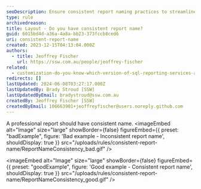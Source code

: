 ```yaml
---
seoDescription: Ensure consistent report naming practices to streamline report creation and improve organization.
type: rule
archivedreason:
title: Layout - Do you have consistent report name?
guid: 6015bd4d-a36a-4a8a-bb23-373fccb8ced6
uri: consistent-report-name
created: 2023-12-15T04:13:04.000Z
authors:
  - title: Jeoffrey Fischer
    url: https://ssw.com.au/people/jeoffrey-fischer
related:
  - customization-do-you-know-which-version-of-sql-reporting-services-and-visual-studio-you-are-using
redirects: []
lastUpdated: 2024-06-08T03:27:17.000Z
lastUpdatedBy: Brady Stroud [SSW]
lastUpdatedByEmail: bradystroud@ssw.com.au
createdBy: Jeoffrey Fischer [SSW]
createdByEmail: 106663901+jeoffreyfischer@users.noreply.github.com
---
```


A professional report should have consistent name.
<imageEmbed
  alt="Image"
  size="large"
  showBorder={false}
  figureEmbed={{
    preset: "badExample",
    figure: 'Bad example - Inconsistent report name',
    shouldDisplay: true
  }}
  src="/uploads/rules/consistent-report-name/ReportNameConsistency_bad.gif"
/>

<imageEmbed
  alt="Image"
  size="large"
  showBorder={false}
  figureEmbed={{
    preset: "goodExample",
    figure: 'Good example - Consistent report name',
    shouldDisplay: true
  }}
  src="/uploads/rules/consistent-report-name/ReportNameConsistency_good.gif"
/>
